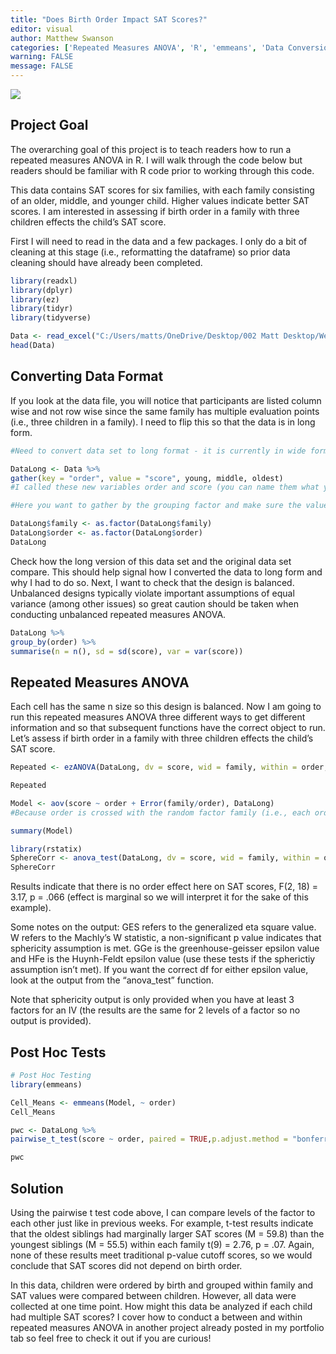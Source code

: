 ---
title: "Does Birth Order Impact SAT Scores?"
editor: visual
author: Matthew Swanson
categories: ['Repeated Measures ANOVA', 'R', 'emmeans', 'Data Conversion']
warning: FALSE
message: FALSE
---

![](/images/computers.jpeg)

::: text-center
# **Project Goal**
:::

The overarching goal of this project is to teach readers how to run a repeated measures ANOVA in R. I will walk through the code below but readers should be familiar with R code prior to working through this code.

This data contains SAT scores for six families, with each family consisting of an older, middle, and younger child. Higher values indicate better SAT scores. I am interested in assessing if birth order in a family with three children effects the child's SAT score.

First I will need to read in the data and a few packages. I only do a bit of cleaning at this stage (i.e., reformatting the dataframe) so prior data cleaning should have already been completed.

```{r, echo=-7}
library(readxl)
library(dplyr)
library(ez)
library(tidyr)
library(tidyverse)

Data <- read_excel("C:/Users/matts/OneDrive/Desktop/002 Matt Desktop/WebsiteData/Data/Repeated Measures Data.xlsx")
head(Data)
```

::: text-center
# **Converting Data Format**
:::

If you look at the data file, you will notice that participants are listed column wise and not row wise since the same family has multiple evaluation points (i.e., three children in a family). I need to flip this so that the data is in long form.

```{r}
#Need to convert data set to long format - it is currently in wide format

DataLong <- Data %>%
gather(key = "order", value = "score", young, middle, oldest) 
#I called these new variables order and score (you can name them what you like so long as it makes sense). 

#Here you want to gather by the grouping factor and make sure the values by group are contained in a new variable, row-wise

DataLong$family <- as.factor(DataLong$family)
DataLong$order <- as.factor(DataLong$order)
DataLong
```

Check how the long version of this data set and the original data set compare. This should help signal how I converted the data to long form and why I had to do so. Next, I want to check that the design is balanced. Unbalanced designs typically violate important assumptions of equal variance (among other issues) so great caution should be taken when conducting unbalanced repeated measures ANOVA.

```{r}
DataLong %>%
group_by(order) %>%
summarise(n = n(), sd = sd(score), var = var(score))
```

::: text-center
# **Repeated Measures ANOVA**
:::

Each cell has the same n size so this design is balanced. Now I am going to run this repeated measures ANOVA three different ways to get different information and so that subsequent functions have the correct object to run. Let's assess if birth order in a family with three children effects the child's SAT score.

```{r}
Repeated <- ezANOVA(DataLong, dv = score, wid = family, within = order, detailed = TRUE, return_aov = TRUE)

Repeated

Model <- aov(score ~ order + Error(family/order), DataLong) 
#Because order is crossed with the random factor family (i.e., each order exists in a particular family), you must specify the error term for order, which in this case is family by order. Do this by adding the term Error(family/order) to the factor order, as shown above.

summary(Model)

library(rstatix)
SphereCorr <- anova_test(DataLong, dv = score, wid = family, within = order)
SphereCorr
```

Results indicate that there is no order effect here on SAT scores, F(2, 18) = 3.17, p = .066 (effect is marginal so we will interpret it for the sake of this example).

Some notes on the output: GES refers to the generalized eta square value. W refers to the Machly's W statistic, a non-significant p value indicates that sphericity assumption is met. GGe is the greenhouse-geisser epsilon value and HFe is the Huynh-Feldt epsilon value (use these tests if the spherictiy assumption isn't met). If you want the correct df for either epsilon value, look at the output from the "anova_test" function.

Note that sphericity output is only provided when you have at least 3 factors for an IV (the results are the same for 2 levels of a factor so no output is provided).

::: text-center
## **Post Hoc Tests**
:::

```{r}
# Post Hoc Testing
library(emmeans)

Cell_Means <- emmeans(Model, ~ order)
Cell_Means

pwc <- DataLong %>%
pairwise_t_test(score ~ order, paired = TRUE,p.adjust.method = "bonferroni")

pwc
```

::: text-center
# **Solution**
:::

Using the pairwise t test code above, I can compare levels of the factor to each other just like in previous weeks. For example, t-test results indicate that the oldest siblings had marginally larger SAT scores (M = 59.8) than the youngest siblings (M = 55.5) within each family t(9) = 2.76, p = .07. Again, none of these results meet traditional p-value cutoff scores, so we would conclude that SAT scores did not depend on birth order.

In this data, children were ordered by birth and grouped within family and SAT values were compared between children. However, all data were collected at one time point. How might this data be analyzed if each child had multiple SAT scores? I cover how to conduct a between and within repeated measures ANOVA in another project already posted in my portfolio tab so feel free to check it out if you are curious!
